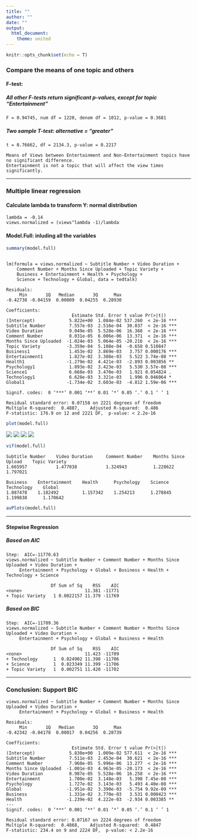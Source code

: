 ```yaml
---
title: ""
author: ""
date: ""
output: 
  html_document: 
    theme: united
---
```


```r
knitr::opts_chunk$set(echo = T)
```

### Compare the means of one topic and others
        
        
#### F-test:
        
##### All other F-tests return significant p-values, except for topic "Entertainment"
        
```
F = 0.94745, num df = 1220, denom df = 1012, p-value = 0.3681
```
        
##### Two sample T-test: alternative = "greater"
        
```
t = 0.76662, df = 2134.3, p-value = 0.2217
```
        
```
Means of Views between Entertainment and Non-Entertainment topics have no significant difference.
Entertainment is not a topic that will affect the view times significantly.
```
        
        
***
        
        
### Multiple linear regression
        
                
#### Calculate lambda to transform Y: normal distribution

```
lambda = -0.14
views.normalized = (views^lambda -1)/lambda
```
        
        
#### Model.Full: inluding all the variables

```r
summary(model.full)
```

```

lm(formula = views.normalized ~ Subtitle Number + Video Duration + 
    Comment Number + Months Since Uploaded + Topic Variety + 
    Business + Entertainment + Health + Psychology +
    Science + Technology + Global, data = tedtalk)
 
Residuals:
     Min       1Q   Median       3Q      Max 
-0.42738 -0.04159  0.00009  0.04255  0.28930 
 
Coefficients:
                         Estimate Std. Error t value Pr(>|t|)    
(Intercept)             5.822e+00  1.084e-02 537.260  < 2e-16 ***
Subtitle Number         7.557e-03  2.516e-04  30.037  < 2e-16 ***
Video Duration          9.049e-05  5.528e-06  16.368  < 2e-16 ***
Comment Number          8.031e-05  6.006e-06  13.371  < 2e-16 ***
Months Since Uploaded  -1.024e-03  5.064e-05 -20.216  < 2e-16 ***
Topic Variety          -3.359e-04  5.108e-04  -0.658 0.510847    
Business1               1.453e-02  3.869e-03   3.757 0.000176 ***
Entertainment1          1.827e-02  3.308e-03   5.522 3.74e-08 ***
Health1                -1.279e-02  4.421e-03  -2.893 0.003856 ** 
Psychology1             1.893e-02  3.423e-03   5.530 3.57e-08 ***
Science1                6.668e-03  3.470e-03   1.921 0.054824 .  
Technology1             6.628e-03  3.321e-03   1.996 0.046064 *  
Global1                -1.734e-02  3.603e-03  -4.812 1.59e-06 ***
 
Signif. codes:  0 ‘***’ 0.001 ‘**’ 0.01 ‘*’ 0.05 ‘.’ 0.1 ‘ ’ 1
 
Residual standard error: 0.07158 on 2221 degrees of freedom
Multiple R-squared:  0.4887,	Adjusted R-squared:  0.486 
F-statistic: 176.9 on 12 and 2221 DF,  p-value: < 2.2e-16
```
        
        
```r
plot(model.full)
```

![](./figure/1.png)
![](./figure/2.png)
![](./figure/3.png)
![](./figure/4.png)

        
        
```r
vif(model.full)
```

```
Subtitle Number    Video Duration     Comment Number    Months Since Upload    Topic Variety  
1.665957           1.477038           1.324943          1.228622               1.797021     
    
Business    Entertainment    Health      Psychology    Science     Technology    Global 
1.087478    1.182492         1.157342    1.254213      1.278845    1.199838      1.170642
```
        
        
```r
avPlots(model.full)
```
          
            
***
        
          
#### Stepwise Regression
        
        
##### Based on AIC
```
Step:  AIC=-11770.63
views.normalized ~ Subtitle Number + Comment Number + Months Since Uploaded + Video Duration + 
     Entertainment + Psychology + Global + Business + Health + Technology + Science
 
                 Df Sum of Sq    RSS    AIC
<none>                        11.381 -11771
+ Topic Variety   1 0.0022157 11.379 -11769
```
        
        
##### Based on BIC
```
Step:  AIC=-11709.36
views.normalized ~ Subtitle Number + Comment Number + Months Since Uploaded + Video Duration + 
     Entertainment + Psychology + Global + Business + Health
 
                 Df Sum of Sq    RSS    AIC
<none>                        11.423 -11709
+ Technology      1  0.024902 11.398 -11706
+ Science         1  0.023349 11.399 -11706
+ Topic Variety   1  0.002751 11.420 -11702
```
        
        
***
        
        
### Conclusion: Support BIC

```
views.normalized ~ Subtitle Number + Comment Number + Months Since Uploaded + Video Duration + 
     Entertainment + Psychology + Global + Business + Health
     
Residuals:
     Min       1Q   Median       3Q      Max 
-0.42342 -0.04178  0.00017  0.04256  0.28739 

Coefficients:
                         Estimate Std. Error t value Pr(>|t|)    
(Intercept)             5.830e+00  1.009e-02 577.611  < 2e-16 ***
Subtitle Number         7.511e-03  2.453e-04  30.621  < 2e-16 ***
Comment Number          7.960e-05  5.996e-06  13.277  < 2e-16 ***
Months Since Uploaded  -1.001e-03  4.963e-05 -20.173  < 2e-16 ***
Video Duration          8.987e-05  5.528e-06  16.258  < 2e-16 ***
Entertainment           1.700e-02  3.148e-03   5.398 7.45e-08 ***
Psychology              1.727e-02  3.143e-03   5.493 4.40e-08 ***
Global                 -1.951e-02  3.390e-03  -5.754 9.92e-09 ***
Business                1.331e-02  3.770e-03   3.531 0.000423 ***
Health                 -1.239e-02  4.222e-03  -2.934 0.003385 ** 
---
Signif. codes:  0 ‘***’ 0.001 ‘**’ 0.01 ‘*’ 0.05 ‘.’ 0.1 ‘ ’ 1

Residual standard error: 0.07167 on 2224 degrees of freedom
Multiple R-squared:  0.4868,	Adjusted R-squared:  0.4847 
F-statistic: 234.4 on 9 and 2224 DF,  p-value: < 2.2e-16
```